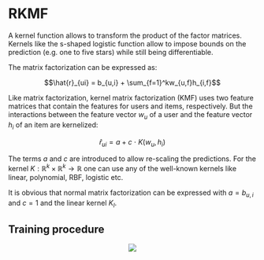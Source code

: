 # RKMF

A kernel function allows to transform the product of the factor matrices. Kernels like the s-shaped logistic function allow to impose bounds on the prediction (e.g. one to five stars) while still being differentiable.

The matrix factorization can be expressed as:

$$\hat{r}_{ui} = b_{u,i} + \sum_{f=1}^kw_{u,f}h_{i,f}$$

Like matrix factorization, kernel matrix factorization (KMF) uses two feature matrices that contain the features for users and items, respectively. But the interactions between the feature vector $w_u$ of a user and the feature vector $h_i$ of an item are kernelized:

$$\hat{r}_{ui} = a + c\ \cdot \ K(w_u,h_i)$$

The terms $a$ and $c$ are introduced to allow re-scaling the predictions. For the kernel $K : \mathbb{R}^k × \mathbb{R}^k → \mathbb{R}$ one can use any of the well-known kernels like linear, polynomial, RBF, logistic etc.

It is obvious that normal matrix factorization can be expressed with $a = b_{u,i}$ and $c = 1$ and the linear kernel $K_l$.

## Training procedure

<p><center><img src='https://github.com/recohut/incremental-learning/raw/a6fdcde2e8af7ebfd9f5efd278c487e0e9560cb3/docs/_images/L766388_1.png'/></center></p>
